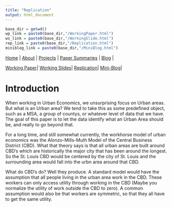 ```yaml
---
title: "Replication"
output: html_document
---
```

```r
base_dir = getwd()
wp_link = paste0(base_dir,"/WorkingPaper.html")
ws_link = paste0(base_dir,"/WorkingSlide.html")
rep_link = paste0(base_dir,"/Replication.html")
miniblog_link = paste0(base_dir,"/MiniBlog.html")
```

[Home](https://chasewiedemann.github.io/index.html) |
[About](https://chasewiedemann.github.io/Site/about.html) |
[Projects](https://chasewiedemann.github.io/Site/Projects/projects.html) |
[Paper Summaries](https://chasewiedemann.github.io/Site/Summaries/summaries.html) |
[Blog](https://chasewiedemann.github.io/Site/blog.html) |

[Working Paper](`r wp_link`)|
[Working Slides](`r ws_link`)|
[Replication](`r rep_link`)|
[Mini-Blog](`r miniblog_link`)|

# Introduction

When working in Urban Economics, we unsurprising focus on Urban areas. But what is an Urban area? We tend to take this as some predefined object, such as a MSA, a group of countys, or whatever level of data that we have. The goal of this paper is to let the data identify what an Urban Area should be, and really to go beyond that. 

For a long time, and still somewhat currently, the workhorse model of urban economics was the Alonzo-Mills-Muth Model of the Central Business District (CBD). What that theory says is that all urban areas are built around CBD's which are historically the major city that has been around the longest. So the St. Louis CBD would be centered by the city of St. Louis and the surrounding area would fall into the urbn area around that CBD. 

What do CBD's do? Well they produce. A standard model would have the assumption that all people living in the urban area work in the CBD. These workers can only access utility through working in the CBD (Maybe you normalize the utility of work outside the CBD to zero). A common assumption would also be that workers are symmetric, so that they all have to get the same utility. 